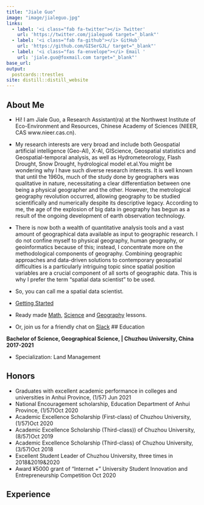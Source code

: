 ---
title: "Jiale Guo"
image: "image/jialeguo.jpg"
links:
  - label: '<i class="fab fa-twitter"></i> Twitter'
    url: 'https://twitter.com/jialeguo6 target="_blank"'
  - label: '<i class="fab fa-github"></i> GitHub'
    url: 'https://github.com/GISerGJL/ target="_blank"'
  - label: '<i class="fas fa-envelope"></i> Email '
    url: 'jiale.guo@foxmail.com target="_blank"'
base_url: 
output:
  postcards::trestles
site: distill::distill_website
---
 
## About Me

- Hi! I am Jiale Guo, a Research Assistant(ra) at the Northwest Institute of Eco-Environment and Resources, Chinese Academy of Sciences (NIEER, CAS www.nieer.cas.cn). 
- My research interests are very broad and include both Geospatial artificial intelligence (Geo-AI), X-AI, GIScience, Geospatial statistics and Geospatial-temporal analysis, as well as Hydrometeorology, Flash Drought, Snow Drought, hydrological model et.al.You might be wondering why I have such diverse research interests. It is well known that until the 1960s, much of the study done by geographers was qualitative in nature, necessitating a clear differentiation between one being a physical geographer and the other. However, the metrological geography revolution occurred, allowing geography to be studied scientifically and numerically despite its descriptive legacy. According to me, the age of the explosion of big data in geography has begun as a result of the ongoing development of earth observation technology. 
- There is now both a wealth of quantitative analysis tools and a vast amount of geographical data available as input to geographic research. I do not confine myself to physical geography, human geography, or geoinformatics because of this; instead, I concentrate more on the methodological components of geography. Combining geographic approaches and data-driven solutions to contemporary geospatial difficulties is a particularly intriguing topic since spatial position variables are a crucial component of all sorts of geographic data. This is why I prefer the term "spatial data scientist" to be used.
- So, you can call me a spatial data scientist.

- <a href="https://r-girls.github.io/website/getting_started.html" target="_blank">Getting Started</a>
- Ready made <a href="https://r-girls.github.io/website/math_lessons.html" target="_blank">Math</a>, <a href="https://r-girls.github.io/website/science_lessons.html" target="_blank">Science</a> and <a href="https://r-girls.github.io/website/geography_lessons.html" target="_blank">Geography</a> lessons.
- Or,	join us for a friendly chat on <a href="https://r-girls.slack.com" target="_blank">Slack</a>
## Education

**Bachelor of Science, Geographical Science, | Chuzhou University, China 2017-2021**

- Specialization: Land Management

## Honors
- Graduates with excellent academic performance in colleges and universities in Anhui Province, (1/57)  	    Jun 2021
- National Encouragement scholarship, Education Department of Anhui Province, (1/57)Oct 2020
- Academic Excellence Scholarship (First-class) of Chuzhou University, (1/57)Oct 2020
- Academic Excellence Scholarship (Third-class)) of Chuzhou University, (8/57)Oct 2019
- Academic Excellence Scholarship (Third-class) of Chuzhou University, (3/57)Oct 2018
- Excellent Student Leader of Chuzhou University, three times in 2018&2019&2020     
- Award ¥5000 grant of "Internet +" University Student Innovation and Entrepreneurship Competition Oct 2020

## Experience


